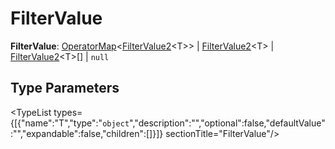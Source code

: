 
# FilterValue

 **FilterValue**: [OperatorMap](../DAL/types/types.DAL.OperatorMap.mdx)&#60;[FilterValue2](types.FilterValue2.mdx)&#60;T&#62;&#62; \| [FilterValue2](types.FilterValue2.mdx)&#60;T&#62; \| [FilterValue2](types.FilterValue2.mdx)&#60;T&#62;[] \| `null`

## Type Parameters

<TypeList types={[{"name":"T","type":"`object`","description":"","optional":false,"defaultValue":"","expandable":false,"children":[]}]}  sectionTitle="FilterValue"/>

